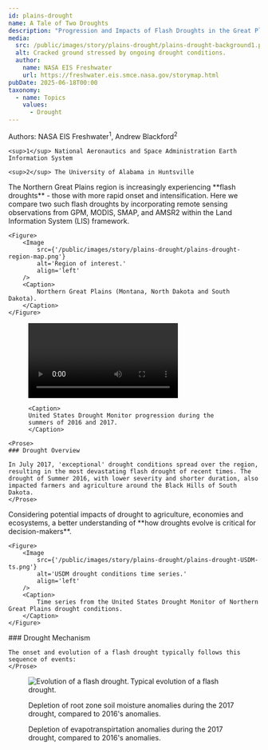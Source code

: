 ```yaml
---
id: plains-drought
name: A Tale of Two Droughts
description: "Progression and Impacts of Flash Droughts in the Great Plains as captured by NASA Models and Earth Observations"
media:
  src: /public/images/story/plains-drought/plains-drought-background1.png
  alt: Cracked ground stressed by ongoing drought conditions.
  author:
    name: NASA EIS Freshwater
    url: https://freshwater.eis.smce.nasa.gov/storymap.html
pubDate: 2025-06-18T00:00
taxonomy:
  - name: Topics
    values:
      - Drought
---
```


<Block>
  <Prose>
    Authors: NASA EIS Freshwater<sup>1</sup>, Andrew Blackford<sup>2</sup>

    <sup>1</sup> National Aeronautics and Space Administration Earth Information System

    <sup>2</sup> The University of Alabama in Huntsville
  </Prose>
</Block>

<Block>
    <Prose>
    The Northern Great Plains region is increasingly experiencing **flash droughts** - those with more rapid onset and intensification. Here we compare two such flash droughts by incorporating remote sensing observations from GPM, MODIS, SMAP, and AMSR2 within the Land Information System (LIS) framework.
    </Prose>

    <Figure>
        <Image
            src={'/public/images/story/plains-drought/plains-drought-region-map.png'}
            alt='Region of interest.'
            align='left'
        />
        <Caption>
            Northern Great Plains (Montana, North Dakota and South Dakota).
        </Caption>
    </Figure>
</Block>

<Block>
  <Figure>
     <video style={{ width: '100%', aspectRatio: "16/9" }} controls>
      <source
        src={'/public/images/story/plains-drought/plains-drought-USDM.mp4'}
      />
      Your browser does not support the video tag.
    </video>

    <Caption>
    United States Drought Monitor progression during the summers of 2016 and 2017.
    </Caption>
  </Figure>

    <Prose>
    ### Drought Overview 

    In July 2017, 'exceptional' drought conditions spread over the region, resulting in the most devastating flash drought of recent times. The drought of Summer 2016, with lower severity and shorter duration, also impacted farmers and agriculture around the Black Hills of South Dakota.
    </Prose>
</Block>

<Block>
    <Prose>
    Considering potential impacts of drought to agriculture, economies and ecosystems, a better understanding of **how droughts evolve is critical for decision-makers**.
    </Prose>

    <Figure>
        <Image
            src={'/public/images/story/plains-drought/plains-drought-USDM-ts.png'}
            alt='USDM drought conditions time series.'
            align='left'
        />
        <Caption>
            Time series from the United States Drought Monitor of Northern Great Plains drought conditions.
        </Caption>
    </Figure>
</Block>

<Block>
    <Prose>
    ### Drought Mechanism

    The onset and evolution of a flash drought typically follows this sequence of events:
    </Prose>
</Block>

<Block type='wide'>
    <Figure>
        <Image
            src={'/public/images/story/plains-drought/plains-drought-flash-drought-evolution.png'}
            alt='Evolution of a flash drought.'
            align='left'
        />
        <Caption>
            Typical evolution of a flash drought.
        </Caption>
    </Figure>
</Block>

<Block>
  <Figure>
    <Chart
      dataPath="/public/charts/story/plains-drought-root-zone-soil-moisture.csv"
      dateFormat="%m/%d"
      xTickFormat="%b %d"            
      idKey='Year' 
      xKey='DateTime' 
      yKey='RZSM' 
      yAxisLabel='Root Zone Soil Moisture (Standardized Anomalies)'
      highlightStart = '05/01'
      highlightEnd = '06/15'
      highlightLabel = 'Drought'
    />
    <Caption 
      attrAuthor='NASA' 
      attrUrl='https://nasa.gov/'
    >
    Depletion of root zone soil moisture anomalies during the 2017 drought, compared to 2016's anomalies. 
    </Caption> 
  </Figure>
</Block>

<Block>
  <Figure>
    <Chart
      dataPath="/public/charts/story/plains-drought-evapotranspiration.csv"
      dateFormat="%m/%d"
      xTickFormat="%b %d"            
      idKey='Year' 
      xKey='DateTime' 
      yKey='ET' 
      yAxisLabel='Evapotranspiration (Standardized Anomalies)'
      highlightStart = '05/01'
      highlightEnd = '06/15'
      highlightLabel = 'Drought'
    />
    <Caption 
      attrAuthor='NASA' 
      attrUrl='https://nasa.gov/'
    >
    Depletion of evapotranspirtation anomalies during the 2017 drought, compared to 2016's anomalies. 
    </Caption> 
  </Figure>
</Block>